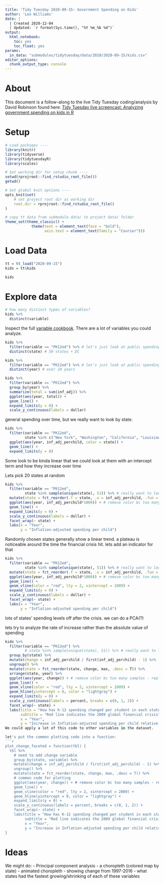 ```yaml
---
title: 'Tidy Tuesday 2020-09-15: Government Spending on Kids'
author: 'Leo Williams'
date: |
  | Created 2020-12-04
  | Updated: `r format(Sys.time(), "%Y %m_%b %d")`
output: 
  html_notebook: 
    toc: yes
    toc_float: yes
params:
  in_data: "submodules/tidytuesday/data/2020/2020-09-15/kids.csv"
editor_options: 
  chunk_output_type: console
---
```


# About

This document is a follow-along to the live Tidy Tuesday coding/analysis by David Robinson found here: [Tidy Tuesday live screencast: Analyzing government spending on kids in R](https://www.youtube.com/watch?v=dHRPrVsnNwo)

# Setup

```r
# Load packages ----
library(knitr)
library(tidyverse)
library(tidytuesdayR)
library(scales)

# Set working dir for setup chunk ----
setwd(rprojroot::find_rstudio_root_file())
getwd()

# Set global knit options ----
opts_knit$set(
    # set project root dir as working dir
    root.dir = rprojroot::find_rstudio_root_file()
)
```

```r
# copy tt data from submodule data/ to project data/ folder
theme_set(theme_classic() +
            theme(text = element_text(face = "bold"),
                  axis.text = element_text(family = "Courier")))
```

# Load Data

```r
tt = tt_load("2020-09-15")
kids = tt$kids
```

```r
kids
```


# Explore data

```r
# how many distinct types of variables?
kids %>%
  distinct(variable)
```

Inspect the full [variable cookbook](https://jrosen48.github.io/tidykids/articles/tidykids-codebook.html). There are a lot of variables you could analyze.

```r
kids %>%
  filter(variable == "PK12ed") %>% # let's just look at public spending for K-12
  distinct(state) # 50 states + DC
```

```r
kids %>%
  filter(variable == "PK12ed") %>% # let's just look at public spending for K-12
  distinct(year) # over 20 years
```

```r
kids %>%
  filter(variable == "PK12ed") %>%
  group_by(year) %>%
  summarize(total = sum(inf_adj)) %>%
  ggplot(aes(year, total)) +
  geom_line() +
  expand_limits(y = 0) +
  scale_y_continuous(labels = dollar)
```
general spending over time, but we really want to look by state.

```r
kids %>%
  filter(variable == "PK12ed", 
         state %in% c("New York", "Washington", "California", "Louisiana", "Texas", "Florida")) %>% # really want to look by state
  ggplot(aes(year, inf_adj_perchild, color = state)) +
  geom_line() +
  expand_limits(y = 0)
```
Some look to be kinda linear that we could look at them with an intercept term and how they increase over time

Lets pick 20 states at random
```r
kids %>%
  filter(variable == "PK12ed", 
         state %in% sample(unique(state), 51)) %>% # really want to look by state
  mutate(state = fct_reorder(.f = state, .x = inf_adj_perchild, .fun = max, .desc = T)) %>% # reorder plot based on max value on every states line
  ggplot(aes(year, inf_adj_perchild*1000)) + # remove color bc too many samples - replace with facet
  geom_line() +
  expand_limits(y = 0) +
  scale_y_continuous(labels = dollar) +
  facet_wrap(~ state) +
  labs(x = "Year", 
       y = "Inflation-adjusted spending per child")
```
Randomly chosen states generally show a linear trend. a plateau is noticeable around the time the financial crisis hit. lets add an indicator for that

```r
kids %>%
  filter(variable == "PK12ed", 
         state %in% sample(unique(state), 51)) %>% # really want to look by state
  mutate(state = fct_reorder(.f = state, .x = inf_adj_perchild, .fun = max, .desc = T)) %>% # reorder plot based on max value on every states line
  ggplot(aes(year, inf_adj_perchild*1000)) + # remove color bc too many samples - replace with facet
  geom_line() +
  geom_vline(color = "red", lty = 2, xintercept = 2009) +
  expand_limits(y = 0) +
  scale_y_continuous(labels = dollar) +
  facet_wrap(~ state) +
  labs(x = "Year", 
       y = "Inflation-adjusted spending per child")
```
lots of states' spending levels off after the crisis. we can do a PCA(?)

lets try to analyze the rate of increase rather than the absolute value of spending
```r
kids %>%
  filter(variable == "PK12ed") %>%
         # state %in% sample(unique(state), 51)) %>% # really want to look by state
  group_by(state) %>%
  mutate(change = inf_adj_perchild / first(inf_adj_perchild) - 1) %>%
  ungroup() %>%
  mutate(state = fct_reorder(state, change, max, .desc = T)) %>%
  arrange(state, year) %>%
  ggplot(aes(year, change)) + # remove color bc too many samples - replace with facet
  geom_line() +
  geom_vline(color = "red", lty = 2, xintercept = 2009) +
  geom_hline(yintercept = 0, color = "lightgray") +
  expand_limits(y = 0) +
  scale_y_continuous(labels = percent, breaks = c(0, 1, 2)) +
  facet_wrap(~ state) +
  labs(title = "How has K-12 spending changed per student in each state?",
       subtitle = "Red line indicates the 2009 global financial crisis",
       x = "Year", 
       y = "Increase in Inflation-adjusted spending per child relative to 1997")
We could apply a lot of this code to other variables in the dataset.

let's put the common plotting code into a function:
```r
plot_change_faceted = function(tbl) {
  tbl %>%
    # need to add change variable
    group_by(state, variable) %>%
    mutate(change = inf_adj_perchild / first(inf_adj_perchild) - 1) %>%
    ungroup() %>%
    mutate(state = fct_reorder(state, change, max, .desc = T)) %>%
    # common code for plotting
    ggplot(aes(year, change)) + # remove color bc too many samples - replace with facet
    geom_line() +
    geom_vline(color = "red", lty = 2, xintercept = 2009) +
    geom_hline(yintercept = 0, color = "lightgray") +
    expand_limits(y = 0) +
    scale_y_continuous(labels = percent, breaks = c(0, 1, 2)) +
    facet_wrap(~ state) +
    labs(title = "How has K-12 spending changed per student in each state?",
         subtitle = "Red line indicates the 2009 global financial crisis",
         x = "Year", 
         y = "Increase in Inflation-adjusted spending per child relative to 1997")
}
```


# Ideas

We might do:
- Principal component analysis
- a choropleth (colored map by state)
- animated choropleth - showing change from 1997-2016
- what states had the fastest growing/shrinking of each of these variables
